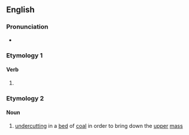 ==English==

===Pronunciation===
* {{rhymes|en|əʊlɪŋ}}

===Etymology 1===

====Verb====
{{head|en|verb form}}

# {{present participle of|en|hole|nocat=1}}

===Etymology 2===
{{suffix|en|hole|t1=a hollow|ing}}

====Noun====
{{en-noun}}

# {{lb|en|mining}} [[undercut]]ting in a [[bed]] of [[coal]] in order to bring down the [[upper]] [[mass]]
#: {{rfquotek|Raymond}}